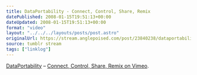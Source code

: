 ```yaml
---
title: DataPortability - Connect, Control, Share, Remix
datePublished: 2008-01-15T19:51:13+00:00
dateUpdated: 2008-01-15T19:51:13+00:00
format: "video"
layout: "../../../layouts/posts/post.astro"
originalUrl: https://stream.anglepoised.com/post/23840238/dataportability-connect-control-share-remix
source: tumblr stream
tags: ["linklog"]
---
```



<Vimeo id="https://vimeo.com/610179" />

[DataPortability][1] &#8211; [Connect, Control, Share, Remix on Vimeo][2].

[1]: http://dataportability.org/
[2]: https://vimeo.com/610179
